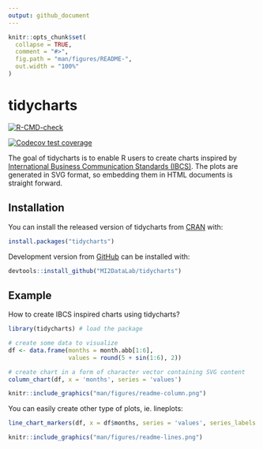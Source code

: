 ```yaml
---
output: github_document
---
```


<!-- README.md is generated from README.Rmd. Please edit that file -->

```r
knitr::opts_chunk$set(
  collapse = TRUE,
  comment = "#>",
  fig.path = "man/figures/README-",
  out.width = "100%"
)
```

# tidycharts

<!-- badges: start -->
[![R-CMD-check](https://github.com/MI2DataLab/tidycharts/workflows/R-CMD-check/badge.svg)](https://github.com/MI2DataLab/tidycharts/actions)
<!-- badges: end -->

<!-- badges: start -->
[![Codecov test coverage](https://codecov.io/gh/SawickiBartosz/tidycharts/branch/main/graph/badge.svg)](https://codecov.io/gh/SawickiBartosz/tidycharts?branch=main)
<!-- badges: end -->

The goal of tidycharts is to enable R users to create charts inspired by [International Business Communication Standards (IBCS)](https://www.ibcs.com/). The plots are generated in SVG format, so embedding them in HTML documents is straight forward. 

## Installation

You can install the released version of tidycharts from [CRAN](https://CRAN.R-project.org) with:

``` r
install.packages("tidycharts")
```

Development version from [GitHub](https://github.com/) can be installed with:

``` r
devtools::install_github("MI2DataLab/tidycharts")
```

## Example

How to create IBCS inspired charts using tidycharts? 

```r
library(tidycharts) # load the package

# create some data to visualize
df <- data.frame(months = month.abb[1:6],
                 values = round(5 + sin(1:6), 2))

# create chart in a form of character vector containing SVG content
column_chart(df, x = 'months', series = 'values')
```
```r
knitr::include_graphics("man/figures/readme-column.png")
```

You can easily create other type of plots, ie. lineplots:

```r
line_chart_markers(df, x = df$months, series = 'values', series_labels = 'values')
```

```r
knitr::include_graphics("man/figures/readme-lines.png")
```

